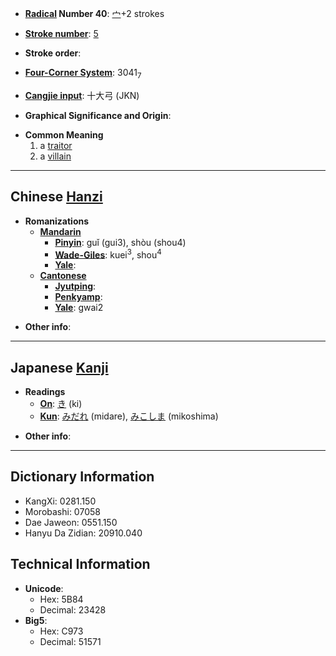 * '''[[Wiktionary:Chinese radical index| Radical]] Number 40''': [[Wiktionary:Chinese radical index 宀|宀]]+2 strokes

* '''[[Wiktionary:Chinese total strokes index|Stroke number]]''': [[Wiktionary:Chinese total strokes index 5|5]]

* '''Stroke order''': 

* '''[[Wiktionary:Chinese four corner index|Four-Corner System]]''': 3041<sub>7</sub>

* '''[[Wiktionary:Chinese Cangjie index|Cangjie input]]''': 十大弓 (JKN)

* '''Graphical Significance and Origin''': 

* '''Common Meaning'''
*# a [[traitor]]
*# a [[villain]]


----

== Chinese [[Hanzi]] ==

* '''Romanizations'''
** '''[[Mandarin]]'''
*** '''[[Pinyin]]''': guǐ (gui3), shòu (shou4)
*** '''[[Wade-Giles]]''': kuei<sup>3</sup>, shou<sup>4</sup>
*** '''[[Yale]]''': 
** '''[[Cantonese]]'''
*** '''[[Jyutping]]''':
*** '''[[Penkyamp]]''': 
*** '''[[Yale]]''': gwai2

* '''Other info''': 

----

== Japanese [[Kanji]] ==

* '''Readings'''
** '''[[On]]''': [[き]] (ki)
** '''[[Kun]]''': [[みだれ]] (midare), [[みこしま]] (mikoshima)

* '''Other info''':  

----

== Dictionary Information ==

* KangXi: 0281.150
* Morobashi: 07058
* Dae Jaweon: 0551.150
* Hanyu Da Zidian: 20910.040

== Technical Information ==

* '''Unicode''':
** Hex: 5B84
** Decimal: 23428
* '''Big5''':
** Hex: C973
** Decimal: 51571